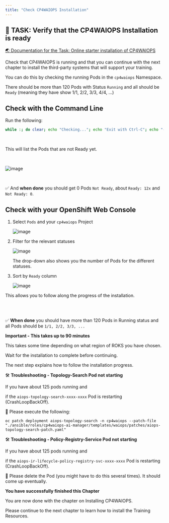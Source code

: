 ```yaml
---
title: "Check CP4WAIOPS Installation"
---
```



## 🚀 TASK: Verify that the CP4WAIOPS Installation is ready


<a href="https://www.ibm.com/docs/en/cloud-paks/cloud-pak-watson-aiops/3.7.0?topic=manager-starter-installation-cli" target="_blank" >🌏 Documentation for the Task: Online starter installation of CP4WAIOPS</a>



Check that CP4WAIOPS is running and that you can continue with the next chapter to install the third-party systems that will support your training.

You can do this by checking the running Pods in the `cp4waiops` Namespace.

There should be more than 120 Pods with Status `Running` and all should be `Ready` (meaning they have show 1/1, 2/2, 3/3, 4/4, ...)


<Accordion>
<AccordionItem title="💡 Need Help?">



## Check with the Command Line

Run the following:
	
```bash
while :; do clear; echo "Checking..."; echo "Exit with Ctrl-C"; echo "---------------"; echo "Ready: $(oc get po -n cp4waiops | grep -v Completed | grep -v Error |grep -v '0/' |wc -l| tr -d ' ')"; echo "Not Ready:     $(oc get po -n cp4waiops | grep -v Completed | grep -v Error |grep '0/' |wc -l| tr -d ' ')"; echo "---------------"; oc get po -n cp4waiops | grep -v Completed | grep -v Error |grep '0/'; sleep 5; done
```

<br/>

This will list the Pods that are not Ready yet.

<br/>

![image](./../images/58_install_ok.png)

<br/>

✅ And **when done** you should get 0 Pods `Not Ready`, about `Ready: 12x` and `Not Ready: 0`.




## Check with your OpenShift Web Console

1. Select `Pods` and your `cp4waiops` Project
	
	![image](./../images/03_fzth_aimanager_check.png)

1. Filter for the relevant statuses
	
	![image](./../images/04_fzth_aimanager_check.png)
	
	The drop-down also shows you the number of Pods for the different statuses.

1. Sort by `Ready` column
	
	![image](./../images/05_fzth_aimanager_check.png)

This allows you to follow along the progress of the installation.

<br/>
<br/>

✅ **When done** you should have more than 120 Pods in Running status and all Pods should be `1/1, 2/2, 3/3, ...`


</AccordionItem>
</Accordion>



<InlineNotification kind="error">

**Important - This takes up to 90 minutes**

This takes some time depending on what region of ROKS you have chosen.

Wait for the installation to complete before continuing. 

The next step explains how to follow the installation progress.

</InlineNotification>




<InlineNotification kind="warning">

🛠️ **Troubleshooting - Topology-Search Pod not starting**

If you have about 125 pods running and

if the `aiops-topology-search-xxxx-xxxx` Pod is restarting (CrashLoopBackOff).

🚀 Please execute the following:

```shell
oc patch deployment aiops-topology-search -n cp4waiops --patch-file "./ansible/roles/cp4waiops-ai-manager/templates/waiops/patches/aiops-topology-search-patch.yaml"
```

</InlineNotification>



<InlineNotification kind="warning">

🛠️ **Troubleshooting - Policy-Registry-Service Pod not starting**

If you have about 125 pods running and

if the `aiops-ir-lifecycle-policy-registry-svc-xxxx-xxxx` Pod is restarting (CrashLoopBackOff).

🚀 Please delete the Pod (you might have to do this several times). It should come up eventually.


</InlineNotification>




<InlineNotification kind="success">

**You have successfully finished this Chapter**

You are now done with the chapter on Installing CP4WAIOPS.

Please continue to the next chapter to learn how to install the Training Resources.

</InlineNotification>




